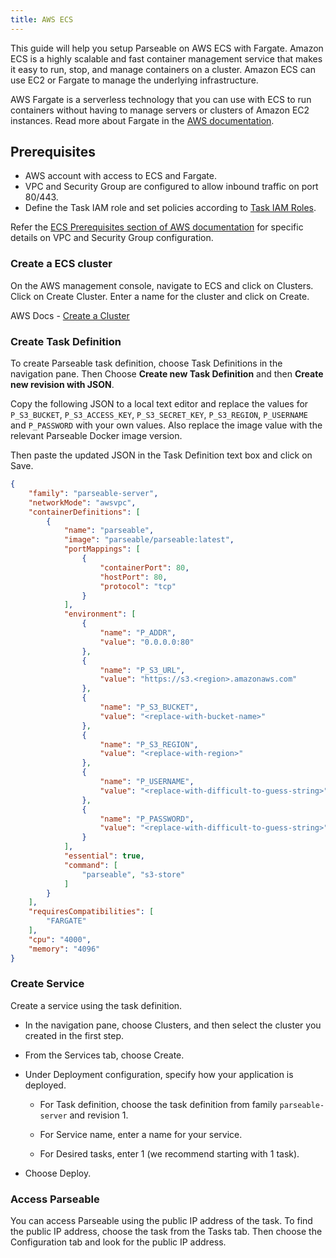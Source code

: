 ```yaml
---
title: AWS ECS
---
```


This guide will help you setup Parseable on AWS ECS with Fargate. Amazon ECS is a highly scalable and fast container management service that makes it easy to run, stop, and manage containers on a cluster. Amazon ECS can use EC2 or Fargate to manage the underlying infrastructure.

AWS Fargate is a serverless technology that you can use with ECS to run containers without having to manage servers or clusters of Amazon EC2 instances. Read more about Fargate in the [AWS documentation](https://aws.amazon.com/fargate/).

## Prerequisites

- AWS account with access to ECS and Fargate.
- VPC and Security Group are configured to allow inbound traffic on port 80/443.
- Define the Task IAM role and set policies according to [Task IAM Roles](https://docs.aws.amazon.com/AmazonECS/latest/developerguide/task-iam-roles.html).

Refer the [ECS Prerequisites section of AWS documentation](https://docs.aws.amazon.com/AmazonECS/latest/developerguide/prerequisites.html) for specific details on VPC and Security Group configuration.

### Create a ECS cluster
On the AWS management console, navigate to ECS and click on Clusters. Click on Create Cluster. Enter a name for the cluster and click on Create.

AWS Docs - [Create a Cluster](https://docs.aws.amazon.com/AmazonECS/latest/developerguide/getting-started-fargate.html#get-started-windows-fargate-cluster)

### Create Task Definition

To create Parseable task definition, choose Task Definitions in the navigation pane. Then Choose **Create new Task Definition** and then **Create new revision with JSON**.

Copy the following JSON to a local text editor and replace the values for `P_S3_BUCKET`, `P_S3_ACCESS_KEY`, `P_S3_SECRET_KEY`, `P_S3_REGION`, `P_USERNAME` and `P_PASSWORD` with your own values. Also replace the image value with the relevant Parseable Docker image version.

Then paste the updated JSON in the Task Definition text box and click on Save.

```json
{
    "family": "parseable-server", 
    "networkMode": "awsvpc", 
    "containerDefinitions": [
        {
            "name": "parseable", 
            "image": "parseable/parseable:latest", 
            "portMappings": [
                {
                    "containerPort": 80, 
                    "hostPort": 80, 
                    "protocol": "tcp"
                }
            ], 
            "environment": [
                {
                    "name": "P_ADDR",
                    "value": "0.0.0.0:80"
                },
                {
                    "name": "P_S3_URL",
                    "value": "https://s3.<region>.amazonaws.com"
                },
                {
                    "name": "P_S3_BUCKET",
                    "value": "<replace-with-bucket-name>"
                },
                {
                    "name": "P_S3_REGION",
                    "value": "<replace-with-region>"
                },
                {
                    "name": "P_USERNAME",
                    "value": "<replace-with-difficult-to-guess-string>"
                },
                {
                    "name": "P_PASSWORD",
                    "value": "<replace-with-difficult-to-guess-string>"
                }
            ],
            "essential": true, 
            "command": [
                "parseable", "s3-store"
            ]
        }
    ], 
    "requiresCompatibilities": [
        "FARGATE"
    ], 
    "cpu": "4000", 
    "memory": "4096"
}
```

### Create Service

Create a service using the task definition.

- In the navigation pane, choose Clusters, and then select the cluster you created in the first step.
- From the Services tab, choose Create.
- Under Deployment configuration, specify how your application is deployed.

    - For Task definition, choose the task definition from family `parseable-server` and revision 1.

    - For Service name, enter a name for your service.

    - For Desired tasks, enter 1 (we recommend starting with 1 task).

- Choose Deploy.

### Access Parseable
You can access Parseable using the public IP address of the task. To find the public IP address, choose the task from the Tasks tab. Then choose the Configuration tab and look for the public IP address.
